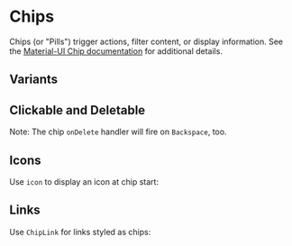 

<Meta of={ChipStories} />

# Chips

Chips (or "Pills") trigger actions, filter content, or display information. See the [Material-UI Chip documentation](https://mui.com/components/chips/) for additional details.

## Variants
<Canvas of={ChipStories.Variants} />

## Clickable and Deletable
<Canvas of={ChipStories.Buttons} />

Note: The chip `onDelete` handler will fire on `Backspace`, too.

<Canvas of={ChipStories.Deleteable} />

## Icons
Use `icon` to display an icon at chip start:

<Canvas of={ChipStories.Icons} />

## Links

Use `ChipLink` for links styled as chips:

<Canvas of={ChipStories.Links} />
